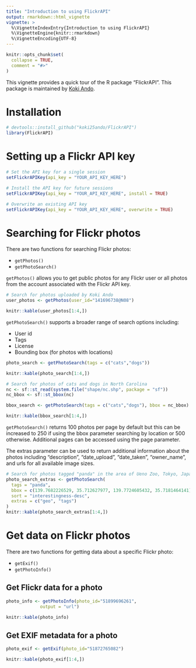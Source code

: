 ```yaml
---
title: "Introduction to using FlickrAPI"
output: rmarkdown::html_vignette
vignette: >
  %\VignetteIndexEntry{Introduction to using FlickrAPI}
  %\VignetteEngine{knitr::rmarkdown}
  %\VignetteEncoding{UTF-8}
---
```


```r
knitr::opts_chunk$set(
  collapse = TRUE,
  comment = "#>"
)
```

This vignette provides a quick tour of the R package "FlickrAPI". This package is maintained by [Koki Ando](https://github.com/koki25ando).

# Installation

```r
# devtools::install_github("koki25ando/FlickrAPI")
library(FlickrAPI)
```

# Setting up a Flickr API key

```r
# Set the API key for a single session
setFlickrAPIKey(api_key = "YOUR_API_KEY_HERE")

# Install the API key for future sessions
setFlickrAPIKey(api_key = "YOUR_API_KEY_HERE", install = TRUE)

# Overwrite an existing API key
setFlickrAPIKey(api_key = "YOUR_API_KEY_HERE", overwrite = TRUE)
```

# Searching for Flickr photos

There are two functions for searching Flickr photos:

- `getPhotos()`
- `getPhotoSearch()`

`getPhotos()` allows you to get public photos for any Flickr user or all photos from the account associated with the Flickr API key.

```r
# Search for photos uploaded by Koki Ando
user_photos <- getPhotos(user_id="141696738@N08") 

knitr::kable(user_photos[1:4,])
```

`getPhotoSearch()` supports a broader range of search options including:

- User id
- Tags
- License
- Bounding box (for photos with locations)

```r
photo_search <- getPhotoSearch(tags = c("cats","dogs"))

knitr::kable(photo_search[1:4,])
```

```r
# Search for photos of cats and dogs in North Carolina
nc <- sf::st_read(system.file("shape/nc.shp", package = "sf"))
nc_bbox <- sf::st_bbox(nc)

bbox_search <- getPhotoSearch(tags = c("cats","dogs"), bbox = nc_bbox) 

knitr::kable(bbox_search[1:4,])
```

`getPhotoSearch()` returns 100 photos per page by default but this can be increased to 250 if using the bbox parameter searching by location or 500 otherwise. Additional pages can be accessed using the page parameter.

The extras parameter can be used to return additional information about the photos including "description", "date_upload", "date_taken", "owner_name", and urls for all available image sizes.

```r
# Search for photos tagged "panda" in the area of Ueno Zoo, Tokyo, Japan
photo_search_extras <- getPhotoSearch(
  tags = "panda",
  bbox = c(139.7682226529, 35.712627977, 139.7724605432, 35.7181464141),
  sort = "interestingness-desc",
  extras = c("geo", "tags")
)
knitr::kable(photo_search_extras[1:4,])
```


# Get data on Flickr photos

There are two functions for getting data about a specific Flickr photo:

- `getExif()`
- `getPhotoInfo()`

## Get Flickr data for a photo

```r
photo_info <- getPhotoInfo(photo_id="51899696261", 
             output = "url")

knitr::kable(photo_info)
```

## Get EXIF metadata for a photo

```r
photo_exif <- getExif(photo_id="51872765082")

knitr::kable(photo_exif[1:4,])
```


